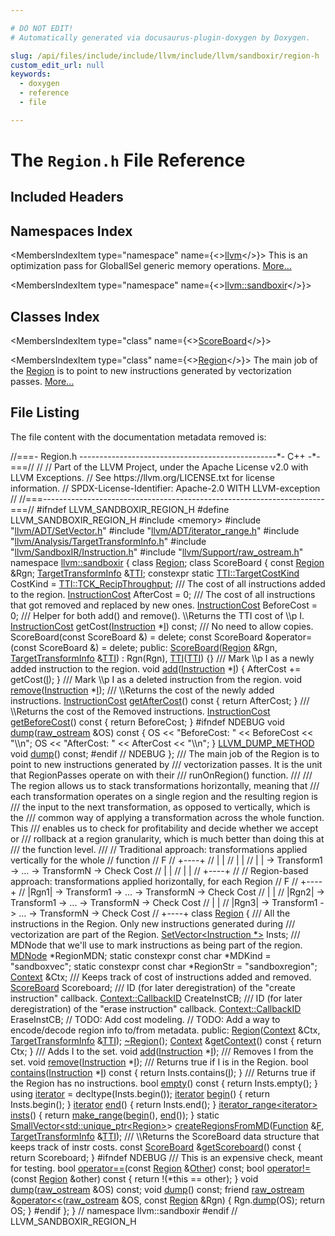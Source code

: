 ```yaml
---

# DO NOT EDIT!
# Automatically generated via docusaurus-plugin-doxygen by Doxygen.

slug: /api/files/include/include/llvm/include/llvm/sandboxir/region-h
custom_edit_url: null
keywords:
  - doxygen
  - reference
  - file

---
```





# The `Region.h` File Reference

<DoxygenPage pluginConfig={pluginConfig}>



## Included Headers

<IncludesList>
<IncludesListItem
  filePath="memory"
  permalink=""
  isLocal="false" />
<IncludesListItem
  filePath="llvm/ADT/SetVector.h"
  permalink="/docs/api/files/include/include/llvm/include/llvm/adt/setvector-h"
  isLocal="true" />
<IncludesListItem
  filePath="llvm/ADT/iterator_range.h"
  permalink="/docs/api/files/include/include/llvm/include/llvm/adt/iterator-range-h"
  isLocal="true" />
<IncludesListItem
  filePath="llvm/Analysis/TargetTransformInfo.h"
  permalink="/docs/api/files/include/include/llvm/include/llvm/analysis/targettransforminfo-h"
  isLocal="true" />
<IncludesListItem
  filePath="llvm/SandboxIR/Instruction.h"
  permalink="/docs/api/files/include/include/llvm/include/llvm/sandboxir/instruction-h"
  isLocal="true" />
<IncludesListItem
  filePath="llvm/Support/raw_ostream.h"
  permalink="/docs/api/files/include/include/llvm/include/llvm/support/raw-ostream-h"
  isLocal="true" />
</IncludesList>

## Namespaces Index

<MembersIndex>

<MembersIndexItem
  type="namespace"
  name={<><a href="/docs/api/namespaces/llvm">llvm</a></>}>
This is an optimization pass for GlobalISel generic memory operations. <a href="/docs/api/namespaces/llvm/#details">More...</a>
</MembersIndexItem>

<MembersIndexItem
  type="namespace"
  name={<><a href="/docs/api/namespaces/llvm/sandboxir">llvm::sandboxir</a></>}>
</MembersIndexItem>

</MembersIndex>

## Classes Index

<MembersIndex>

<MembersIndexItem
  type="class"
  name={<><a href="/docs/api/classes/llvm/sandboxir/scoreboard">ScoreBoard</a></>}>
</MembersIndexItem>

<MembersIndexItem
  type="class"
  name={<><a href="/docs/api/classes/llvm/sandboxir/region">Region</a></>}>
The main job of the <a href="/docs/api/classes/llvm/sandboxir/region">Region</a> is to point to new instructions generated by vectorization passes. <a href="/docs/api/classes/llvm/sandboxir/region/#details">More...</a>
</MembersIndexItem>

</MembersIndex>


## File Listing

The file content with the documentation metadata removed is:

<ProgramListing>

<Link id="l00001" /><CodeLine lineNumber="1"><Highlight kind="comment">//===- Region.h -------------------------------------------------&#42;- C++ -&#42;-===//</Highlight><Highlight kind="normal"></Highlight></CodeLine>
<Link id="l00002" /><CodeLine lineNumber="2"><Highlight kind="normal"></Highlight><Highlight kind="comment">//</Highlight><Highlight kind="normal"></Highlight></CodeLine>
<Link id="l00003" /><CodeLine lineNumber="3"><Highlight kind="normal"></Highlight><Highlight kind="comment">// Part of the LLVM Project, under the Apache License v2.0 with LLVM Exceptions.</Highlight><Highlight kind="normal"></Highlight></CodeLine>
<Link id="l00004" /><CodeLine lineNumber="4"><Highlight kind="normal"></Highlight><Highlight kind="comment">// See https://llvm.org/LICENSE.txt for license information.</Highlight><Highlight kind="normal"></Highlight></CodeLine>
<Link id="l00005" /><CodeLine lineNumber="5"><Highlight kind="normal"></Highlight><Highlight kind="comment">// SPDX-License-Identifier: Apache-2.0 WITH LLVM-exception</Highlight><Highlight kind="normal"></Highlight></CodeLine>
<Link id="l00006" /><CodeLine lineNumber="6"><Highlight kind="normal"></Highlight><Highlight kind="comment">//</Highlight><Highlight kind="normal"></Highlight></CodeLine>
<Link id="l00007" /><CodeLine lineNumber="7"><Highlight kind="normal"></Highlight><Highlight kind="comment">//===----------------------------------------------------------------------===//</Highlight><Highlight kind="normal"></Highlight></CodeLine>
<Link id="l00008" /><CodeLine lineNumber="8"><Highlight kind="normal"></Highlight></CodeLine>
<Link id="l00009" /><CodeLine lineNumber="9"><Highlight kind="normal"></Highlight><Highlight kind="preprocessor">#ifndef LLVM&#95;SANDBOXIR&#95;REGION&#95;H</Highlight><Highlight kind="normal"></Highlight></CodeLine>
<Link id="l00010" /><CodeLine lineNumber="10"><Highlight kind="normal"></Highlight><Highlight kind="preprocessor">#define LLVM&#95;SANDBOXIR&#95;REGION&#95;H</Highlight><Highlight kind="normal"></Highlight></CodeLine>
<Link id="l00011" /><CodeLine lineNumber="11"><Highlight kind="normal"></Highlight></CodeLine>
<Link id="l00012" /><CodeLine lineNumber="12"><Highlight kind="normal"></Highlight><Highlight kind="preprocessor">#include &lt;memory&gt;</Highlight><Highlight kind="normal"></Highlight></CodeLine>
<Link id="l00013" /><CodeLine lineNumber="13"><Highlight kind="normal"></Highlight></CodeLine>
<Link id="l00014" /><CodeLine lineNumber="14"><Highlight kind="normal"></Highlight><Highlight kind="preprocessor">#include &quot;<a href="/docs/api/files/include/include/llvm/include/llvm/adt/setvector-h">llvm/ADT/SetVector.h</a>&quot;</Highlight><Highlight kind="normal"></Highlight></CodeLine>
<Link id="l00015" /><CodeLine lineNumber="15"><Highlight kind="normal"></Highlight><Highlight kind="preprocessor">#include &quot;<a href="/docs/api/files/include/include/llvm/include/llvm/adt/iterator-range-h">llvm/ADT/iterator&#95;range.h</a>&quot;</Highlight><Highlight kind="normal"></Highlight></CodeLine>
<Link id="l00016" /><CodeLine lineNumber="16"><Highlight kind="normal"></Highlight><Highlight kind="preprocessor">#include &quot;<a href="/docs/api/files/include/include/llvm/include/llvm/analysis/targettransforminfo-h">llvm/Analysis/TargetTransformInfo.h</a>&quot;</Highlight><Highlight kind="normal"></Highlight></CodeLine>
<Link id="l00017" /><CodeLine lineNumber="17"><Highlight kind="normal"></Highlight><Highlight kind="preprocessor">#include &quot;<a href="/docs/api/files/include/include/llvm/include/llvm/sandboxir/instruction-h">llvm/SandboxIR/Instruction.h</a>&quot;</Highlight><Highlight kind="normal"></Highlight></CodeLine>
<Link id="l00018" /><CodeLine lineNumber="18"><Highlight kind="normal"></Highlight><Highlight kind="preprocessor">#include &quot;<a href="/docs/api/files/include/include/llvm/include/llvm/support/raw-ostream-h">llvm/Support/raw&#95;ostream.h</a>&quot;</Highlight><Highlight kind="normal"></Highlight></CodeLine>
<Link id="l00019" /><CodeLine lineNumber="19"><Highlight kind="normal"></Highlight></CodeLine>
<Link id="l00020" /><CodeLine lineNumber="20"><Highlight kind="normal"></Highlight><Highlight kind="keyword">namespace </Highlight><Highlight kind="normal"><a href="/docs/api/namespaces/llvm/sandboxir">llvm::sandboxir</a> &#123;</Highlight></CodeLine>
<Link id="l00021" /><CodeLine lineNumber="21"><Highlight kind="normal"></Highlight></CodeLine>
<Link id="l00022" /><CodeLine lineNumber="22"><Highlight kind="normal"></Highlight><Highlight kind="keyword">class </Highlight><Highlight kind="normal"><a href="/docs/api/classes/llvm/sandboxir/region">Region</a>;</Highlight></CodeLine>
<Link id="l00023" /><CodeLine lineNumber="23"><Highlight kind="normal"></Highlight></CodeLine>
<Link id="l00024" /><CodeLine lineNumber="24" lineLink="/docs/api/classes/llvm/sandboxir/scoreboard"><Highlight kind="normal"></Highlight><Highlight kind="keyword">class </Highlight><Highlight kind="normal">ScoreBoard &#123;</Highlight></CodeLine>
<Link id="l00025" /><CodeLine lineNumber="25"><Highlight kind="normal">  </Highlight><Highlight kind="keyword">const</Highlight><Highlight kind="normal"> <a href="/docs/api/classes/llvm/sandboxir/region">Region</a> &amp;Rgn;</Highlight></CodeLine>
<Link id="l00026" /><CodeLine lineNumber="26"><Highlight kind="normal">  <a href="/docs/api/classes/llvm/targettransforminfo">TargetTransformInfo</a> &amp;<a href="/docs/api/namespaces/llvm/#aa0d69e81725c10fa5407f0bf34462068">TTI</a>;</Highlight></CodeLine>
<Link id="l00027" /><CodeLine lineNumber="27"><Highlight kind="normal">  </Highlight><Highlight kind="keyword">constexpr</Highlight><Highlight kind="normal"> </Highlight><Highlight kind="keyword">static</Highlight><Highlight kind="normal"> <a href="/docs/api/classes/llvm/targettransforminfo/#a706f223f760b55668fbae74202b816bb">TTI::TargetCostKind</a> CostKind = <a href="/docs/api/classes/llvm/targettransforminfo/#a706f223f760b55668fbae74202b816bba59b32ea7b6f10564abd40ad90602ca5b">TTI::TCK&#95;RecipThroughput</a>;</Highlight><Highlight kind="comment"></Highlight></CodeLine>
<Link id="l00028" /><CodeLine lineNumber="28"><Highlight kind="comment">  /// The cost of all instructions added to the region.</Highlight><Highlight kind="normal"></Highlight></CodeLine>
<Link id="l00029" /><CodeLine lineNumber="29"><Highlight kind="normal">  <a href="/docs/api/classes/llvm/instructioncost">InstructionCost</a> AfterCost = 0;</Highlight><Highlight kind="comment"></Highlight></CodeLine>
<Link id="l00030" /><CodeLine lineNumber="30"><Highlight kind="comment">  /// The cost of all instructions that got removed and replaced by new ones.</Highlight><Highlight kind="normal"></Highlight></CodeLine>
<Link id="l00031" /><CodeLine lineNumber="31"><Highlight kind="normal">  <a href="/docs/api/classes/llvm/instructioncost">InstructionCost</a> BeforeCost = 0;</Highlight><Highlight kind="comment"></Highlight></CodeLine>
<Link id="l00032" /><CodeLine lineNumber="32"><Highlight kind="comment">  /// Helper for both add() and remove(). \\Returns the TTI cost of \\p I.</Highlight><Highlight kind="normal"></Highlight></CodeLine>
<Link id="l00033" /><CodeLine lineNumber="33"><Highlight kind="normal">  <a href="/docs/api/classes/llvm/instructioncost">InstructionCost</a> getCost(<a href="/docs/api/classes/llvm/sandboxir/instruction">Instruction</a> &#42;<a href="/docs/api/files/lib/lib/support/md5-cpp/#ac0eafdc9ee161b71e7af98af736952fd">I</a>) </Highlight><Highlight kind="keyword">const</Highlight><Highlight kind="normal">;</Highlight><Highlight kind="comment"></Highlight></CodeLine>
<Link id="l00034" /><CodeLine lineNumber="34"><Highlight kind="comment">  /// No need to allow copies.</Highlight><Highlight kind="normal"></Highlight></CodeLine>
<Link id="l00035" /><CodeLine lineNumber="35"><Highlight kind="normal">  ScoreBoard(</Highlight><Highlight kind="keyword">const</Highlight><Highlight kind="normal"> ScoreBoard &amp;) = </Highlight><Highlight kind="keyword">delete</Highlight><Highlight kind="normal">;</Highlight></CodeLine>
<Link id="l00036" /><CodeLine lineNumber="36"><Highlight kind="normal">  </Highlight><Highlight kind="keyword">const</Highlight><Highlight kind="normal"> ScoreBoard &amp;operator=(</Highlight><Highlight kind="keyword">const</Highlight><Highlight kind="normal"> ScoreBoard &amp;) = </Highlight><Highlight kind="keyword">delete</Highlight><Highlight kind="normal">;</Highlight></CodeLine>
<Link id="l00037" /><CodeLine lineNumber="37"><Highlight kind="normal"></Highlight></CodeLine>
<Link id="l00038" /><CodeLine lineNumber="38"><Highlight kind="normal"></Highlight><Highlight kind="keyword">public</Highlight><Highlight kind="normal">:</Highlight></CodeLine>
<Link id="l00039" /><CodeLine lineNumber="39" lineLink="/docs/api/classes/llvm/sandboxir/scoreboard/#a4a9a097263f261ba5e78626eeaabb89e"><Highlight kind="normal">  <a href="/docs/api/classes/llvm/sandboxir/scoreboard/#a4a9a097263f261ba5e78626eeaabb89e">ScoreBoard</a>(<a href="/docs/api/classes/llvm/sandboxir/region">Region</a> &amp;Rgn, <a href="/docs/api/classes/llvm/targettransforminfo">TargetTransformInfo</a> &amp;<a href="/docs/api/namespaces/llvm/#aa0d69e81725c10fa5407f0bf34462068">TTI</a>) : Rgn(Rgn), <a href="/docs/api/namespaces/llvm/#aa0d69e81725c10fa5407f0bf34462068">TTI</a>(<a href="/docs/api/namespaces/llvm/#aa0d69e81725c10fa5407f0bf34462068">TTI</a>) &#123;&#125;</Highlight><Highlight kind="comment"></Highlight></CodeLine>
<Link id="l00040" /><CodeLine lineNumber="40"><Highlight kind="comment">  /// Mark \\p I as a newly added instruction to the region.</Highlight><Highlight kind="normal"></Highlight></CodeLine>
<Link id="l00041" /><CodeLine lineNumber="41" lineLink="/docs/api/classes/llvm/sandboxir/scoreboard/#ab436af58d26d9c08f1f339d26ea850d4"><Highlight kind="normal">  </Highlight><Highlight kind="keywordtype">void</Highlight><Highlight kind="normal"> <a href="/docs/api/classes/llvm/sandboxir/scoreboard/#ab436af58d26d9c08f1f339d26ea850d4">add</a>(<a href="/docs/api/classes/llvm/sandboxir/instruction">Instruction</a> &#42;<a href="/docs/api/files/lib/lib/support/md5-cpp/#ac0eafdc9ee161b71e7af98af736952fd">I</a>) &#123; AfterCost += getCost(<a href="/docs/api/files/lib/lib/support/md5-cpp/#ac0eafdc9ee161b71e7af98af736952fd">I</a>); &#125;</Highlight><Highlight kind="comment"></Highlight></CodeLine>
<Link id="l00042" /><CodeLine lineNumber="42"><Highlight kind="comment">  /// Mark \\p I as a deleted instruction from the region.</Highlight><Highlight kind="normal"></Highlight></CodeLine>
<Link id="l00043" /><CodeLine lineNumber="43"><Highlight kind="normal">  </Highlight><Highlight kind="keywordtype">void</Highlight><Highlight kind="normal"> <a href="/docs/api/classes/llvm/sandboxir/scoreboard/#a1de5ee937293f78e8d3862b50ff44530">remove</a>(<a href="/docs/api/classes/llvm/sandboxir/instruction">Instruction</a> &#42;<a href="/docs/api/files/lib/lib/support/md5-cpp/#ac0eafdc9ee161b71e7af98af736952fd">I</a>);</Highlight><Highlight kind="comment"></Highlight></CodeLine>
<Link id="l00044" /><CodeLine lineNumber="44"><Highlight kind="comment">  /// \\Returns the cost of the newly added instructions.</Highlight><Highlight kind="normal"></Highlight></CodeLine>
<Link id="l00045" /><CodeLine lineNumber="45" lineLink="/docs/api/classes/llvm/sandboxir/scoreboard/#a2f1f19cfec54d502ef2721aef943c3c4"><Highlight kind="normal">  <a href="/docs/api/classes/llvm/instructioncost">InstructionCost</a> <a href="/docs/api/classes/llvm/sandboxir/scoreboard/#a2f1f19cfec54d502ef2721aef943c3c4">getAfterCost</a>()</Highlight><Highlight kind="keyword"> const </Highlight><Highlight kind="normal">&#123; </Highlight><Highlight kind="keywordflow">return</Highlight><Highlight kind="normal"> AfterCost; &#125;</Highlight><Highlight kind="comment"></Highlight></CodeLine>
<Link id="l00046" /><CodeLine lineNumber="46"><Highlight kind="comment">  /// \\Returns the cost of the Removed instructions.</Highlight><Highlight kind="normal"></Highlight></CodeLine>
<Link id="l00047" /><CodeLine lineNumber="47" lineLink="/docs/api/classes/llvm/sandboxir/scoreboard/#a058c24753b95daf70cb037d3c695a749"><Highlight kind="normal">  <a href="/docs/api/classes/llvm/instructioncost">InstructionCost</a> <a href="/docs/api/classes/llvm/sandboxir/scoreboard/#a058c24753b95daf70cb037d3c695a749">getBeforeCost</a>()</Highlight><Highlight kind="keyword"> const </Highlight><Highlight kind="normal">&#123; </Highlight><Highlight kind="keywordflow">return</Highlight><Highlight kind="normal"> BeforeCost; &#125;</Highlight></CodeLine>
<Link id="l00048" /><CodeLine lineNumber="48"><Highlight kind="normal"></Highlight></CodeLine>
<Link id="l00049" /><CodeLine lineNumber="49"><Highlight kind="normal"></Highlight><Highlight kind="preprocessor">#ifndef NDEBUG</Highlight><Highlight kind="normal"></Highlight></CodeLine>
<Link id="l00050" /><CodeLine lineNumber="50" lineLink="/docs/api/classes/llvm/sandboxir/scoreboard/#a9b60891be13ecc4e4f339c3a16c3a9ce"><Highlight kind="normal">  </Highlight><Highlight kind="keywordtype">void</Highlight><Highlight kind="normal"> <a href="/docs/api/classes/llvm/sandboxir/scoreboard/#a9b60891be13ecc4e4f339c3a16c3a9ce">dump</a>(<a href="/docs/api/classes/llvm/raw-ostream">raw&#95;ostream</a> &amp;OS)</Highlight><Highlight kind="keyword"> const </Highlight><Highlight kind="normal">&#123;</Highlight></CodeLine>
<Link id="l00051" /><CodeLine lineNumber="51"><Highlight kind="normal">    OS &lt;&lt; </Highlight><Highlight kind="stringliteral">&quot;BeforeCost: &quot;</Highlight><Highlight kind="normal"> &lt;&lt; BeforeCost &lt;&lt; </Highlight><Highlight kind="stringliteral">&quot;\\n&quot;</Highlight><Highlight kind="normal">;</Highlight></CodeLine>
<Link id="l00052" /><CodeLine lineNumber="52"><Highlight kind="normal">    OS &lt;&lt; </Highlight><Highlight kind="stringliteral">&quot;AfterCost:  &quot;</Highlight><Highlight kind="normal"> &lt;&lt; AfterCost &lt;&lt; </Highlight><Highlight kind="stringliteral">&quot;\\n&quot;</Highlight><Highlight kind="normal">;</Highlight></CodeLine>
<Link id="l00053" /><CodeLine lineNumber="53"><Highlight kind="normal">  &#125;</Highlight></CodeLine>
<Link id="l00054" /><CodeLine lineNumber="54"><Highlight kind="normal">  <a href="/docs/api/files/include/include/llvm/include/llvm/support/compiler-h/#aa863693eef567397d9c292da5bf22d34">LLVM&#95;DUMP&#95;METHOD</a> </Highlight><Highlight kind="keywordtype">void</Highlight><Highlight kind="normal"> <a href="/docs/api/classes/llvm/sandboxir/scoreboard/#a4d0b257d1589b3f20b7606e839ad884f">dump</a>() </Highlight><Highlight kind="keyword">const</Highlight><Highlight kind="normal">;</Highlight></CodeLine>
<Link id="l00055" /><CodeLine lineNumber="55"><Highlight kind="normal"></Highlight><Highlight kind="preprocessor">#endif </Highlight><Highlight kind="comment">// NDEBUG</Highlight><Highlight kind="normal"></Highlight></CodeLine>
<Link id="l00056" /><CodeLine lineNumber="56"><Highlight kind="normal">&#125;;</Highlight></CodeLine>
<Link id="l00057" /><CodeLine lineNumber="57"><Highlight kind="normal"></Highlight><Highlight kind="comment"></Highlight></CodeLine>
<Link id="l00058" /><CodeLine lineNumber="58"><Highlight kind="comment">/// The main job of the Region is to point to new instructions generated by</Highlight></CodeLine>
<Link id="l00059" /><CodeLine lineNumber="59"><Highlight kind="comment">/// vectorization passes. It is the unit that RegionPasses operate on with their</Highlight></CodeLine>
<Link id="l00060" /><CodeLine lineNumber="60"><Highlight kind="comment">/// runOnRegion() function.</Highlight></CodeLine>
<Link id="l00061" /><CodeLine lineNumber="61"><Highlight kind="comment">///</Highlight></CodeLine>
<Link id="l00062" /><CodeLine lineNumber="62"><Highlight kind="comment">/// The region allows us to stack transformations horizontally, meaning that</Highlight></CodeLine>
<Link id="l00063" /><CodeLine lineNumber="63"><Highlight kind="comment">/// each transformation operates on a single region and the resulting region is</Highlight></CodeLine>
<Link id="l00064" /><CodeLine lineNumber="64"><Highlight kind="comment">/// the input to the next transformation, as opposed to vertically, which is the</Highlight></CodeLine>
<Link id="l00065" /><CodeLine lineNumber="65"><Highlight kind="comment">/// common way of applying a transformation across the whole function. This</Highlight></CodeLine>
<Link id="l00066" /><CodeLine lineNumber="66"><Highlight kind="comment">/// enables us to check for profitability and decide whether we accept or</Highlight></CodeLine>
<Link id="l00067" /><CodeLine lineNumber="67"><Highlight kind="comment">/// rollback at a region granularity, which is much better than doing this at</Highlight></CodeLine>
<Link id="l00068" /><CodeLine lineNumber="68"><Highlight kind="comment">/// the function level.</Highlight></CodeLine>
<Link id="l00069" /><CodeLine lineNumber="69"><Highlight kind="comment">///</Highlight><Highlight kind="normal"></Highlight></CodeLine>
<Link id="l00070" /><CodeLine lineNumber="70"><Highlight kind="normal"></Highlight><Highlight kind="comment">//  Traditional approach: transformations applied vertically for the whole</Highlight><Highlight kind="normal"></Highlight></CodeLine>
<Link id="l00071" /><CodeLine lineNumber="71"><Highlight kind="normal"></Highlight><Highlight kind="comment">//  function</Highlight><Highlight kind="normal"></Highlight></CodeLine>
<Link id="l00072" /><CodeLine lineNumber="72"><Highlight kind="normal"></Highlight><Highlight kind="comment">//    F</Highlight><Highlight kind="normal"></Highlight></CodeLine>
<Link id="l00073" /><CodeLine lineNumber="73"><Highlight kind="normal"></Highlight><Highlight kind="comment">//  +----+</Highlight><Highlight kind="normal"></Highlight></CodeLine>
<Link id="l00074" /><CodeLine lineNumber="74"><Highlight kind="normal"></Highlight><Highlight kind="comment">//  |    |</Highlight><Highlight kind="normal"></Highlight></CodeLine>
<Link id="l00075" /><CodeLine lineNumber="75"><Highlight kind="normal"></Highlight><Highlight kind="comment">//  |    |</Highlight><Highlight kind="normal"></Highlight></CodeLine>
<Link id="l00076" /><CodeLine lineNumber="76"><Highlight kind="normal"></Highlight><Highlight kind="comment">//  |    | -&gt; Transform1 -&gt;  ... -&gt; TransformN -&gt; Check Cost</Highlight><Highlight kind="normal"></Highlight></CodeLine>
<Link id="l00077" /><CodeLine lineNumber="77"><Highlight kind="normal"></Highlight><Highlight kind="comment">//  |    |</Highlight><Highlight kind="normal"></Highlight></CodeLine>
<Link id="l00078" /><CodeLine lineNumber="78"><Highlight kind="normal"></Highlight><Highlight kind="comment">//  |    |</Highlight><Highlight kind="normal"></Highlight></CodeLine>
<Link id="l00079" /><CodeLine lineNumber="79"><Highlight kind="normal"></Highlight><Highlight kind="comment">//  +----+</Highlight><Highlight kind="normal"></Highlight></CodeLine>
<Link id="l00080" /><CodeLine lineNumber="80"><Highlight kind="normal"></Highlight><Highlight kind="comment">//</Highlight><Highlight kind="normal"></Highlight></CodeLine>
<Link id="l00081" /><CodeLine lineNumber="81"><Highlight kind="normal"></Highlight><Highlight kind="comment">//  Region-based approach: transformations applied horizontally, for each Region</Highlight><Highlight kind="normal"></Highlight></CodeLine>
<Link id="l00082" /><CodeLine lineNumber="82"><Highlight kind="normal"></Highlight><Highlight kind="comment">//    F</Highlight><Highlight kind="normal"></Highlight></CodeLine>
<Link id="l00083" /><CodeLine lineNumber="83"><Highlight kind="normal"></Highlight><Highlight kind="comment">//  +----+</Highlight><Highlight kind="normal"></Highlight></CodeLine>
<Link id="l00084" /><CodeLine lineNumber="84"><Highlight kind="normal"></Highlight><Highlight kind="comment">//  |Rgn1| -&gt; Transform1 -&gt;  ... -&gt; TransformN -&gt; Check Cost</Highlight><Highlight kind="normal"></Highlight></CodeLine>
<Link id="l00085" /><CodeLine lineNumber="85"><Highlight kind="normal"></Highlight><Highlight kind="comment">//  |    |</Highlight><Highlight kind="normal"></Highlight></CodeLine>
<Link id="l00086" /><CodeLine lineNumber="86"><Highlight kind="normal"></Highlight><Highlight kind="comment">//  |Rgn2| -&gt; Transform1 -&gt;  ... -&gt; TransformN -&gt; Check Cost</Highlight><Highlight kind="normal"></Highlight></CodeLine>
<Link id="l00087" /><CodeLine lineNumber="87"><Highlight kind="normal"></Highlight><Highlight kind="comment">//  |    |</Highlight><Highlight kind="normal"></Highlight></CodeLine>
<Link id="l00088" /><CodeLine lineNumber="88"><Highlight kind="normal"></Highlight><Highlight kind="comment">//  |Rgn3| -&gt; Transform1 -&gt;  ... -&gt; TransformN -&gt; Check Cost</Highlight><Highlight kind="normal"></Highlight></CodeLine>
<Link id="l00089" /><CodeLine lineNumber="89"><Highlight kind="normal"></Highlight><Highlight kind="comment">//  +----+</Highlight><Highlight kind="normal"></Highlight></CodeLine>
<Link id="l00090" /><CodeLine lineNumber="90"><Highlight kind="normal"></Highlight></CodeLine>
<Link id="l00091" /><CodeLine lineNumber="91" lineLink="/docs/api/classes/llvm/sandboxir/region"><Highlight kind="normal"></Highlight><Highlight kind="keyword">class </Highlight><Highlight kind="normal"><a href="/docs/api/classes/llvm/sandboxir/region/#a8533fbc97a477c3f6a68cbef21bcb811">Region</a> &#123;</Highlight><Highlight kind="comment"></Highlight></CodeLine>
<Link id="l00092" /><CodeLine lineNumber="92"><Highlight kind="comment">  /// All the instructions in the Region. Only new instructions generated during</Highlight></CodeLine>
<Link id="l00093" /><CodeLine lineNumber="93"><Highlight kind="comment">  /// vectorization are part of the Region.</Highlight><Highlight kind="normal"></Highlight></CodeLine>
<Link id="l00094" /><CodeLine lineNumber="94"><Highlight kind="normal">  <a href="/docs/api/classes/llvm/setvector">SetVector&lt;Instruction &#42;&gt;</a> Insts;</Highlight></CodeLine>
<Link id="l00095" /><CodeLine lineNumber="95"><Highlight kind="normal"></Highlight><Highlight kind="comment"></Highlight></CodeLine>
<Link id="l00096" /><CodeLine lineNumber="96"><Highlight kind="comment">  /// MDNode that we&#39;ll use to mark instructions as being part of the region.</Highlight><Highlight kind="normal"></Highlight></CodeLine>
<Link id="l00097" /><CodeLine lineNumber="97"><Highlight kind="normal">  <a href="/docs/api/classes/llvm/mdnode">MDNode</a> &#42;RegionMDN;</Highlight></CodeLine>
<Link id="l00098" /><CodeLine lineNumber="98"><Highlight kind="normal">  </Highlight><Highlight kind="keyword">static</Highlight><Highlight kind="normal"> </Highlight><Highlight kind="keyword">constexpr</Highlight><Highlight kind="normal"> </Highlight><Highlight kind="keyword">const</Highlight><Highlight kind="normal"> </Highlight><Highlight kind="keywordtype">char</Highlight><Highlight kind="normal"> &#42;MDKind = </Highlight><Highlight kind="stringliteral">&quot;sandboxvec&quot;</Highlight><Highlight kind="normal">;</Highlight></CodeLine>
<Link id="l00099" /><CodeLine lineNumber="99"><Highlight kind="normal">  </Highlight><Highlight kind="keyword">static</Highlight><Highlight kind="normal"> </Highlight><Highlight kind="keyword">constexpr</Highlight><Highlight kind="normal"> </Highlight><Highlight kind="keyword">const</Highlight><Highlight kind="normal"> </Highlight><Highlight kind="keywordtype">char</Highlight><Highlight kind="normal"> &#42;RegionStr = </Highlight><Highlight kind="stringliteral">&quot;sandboxregion&quot;</Highlight><Highlight kind="normal">;</Highlight></CodeLine>
<Link id="l00100" /><CodeLine lineNumber="100"><Highlight kind="normal"></Highlight></CodeLine>
<Link id="l00101" /><CodeLine lineNumber="101"><Highlight kind="normal">  <a href="/docs/api/classes/llvm/sandboxir/context">Context</a> &amp;Ctx;</Highlight><Highlight kind="comment"></Highlight></CodeLine>
<Link id="l00102" /><CodeLine lineNumber="102"><Highlight kind="comment">  /// Keeps track of cost of instructions added and removed.</Highlight><Highlight kind="normal"></Highlight></CodeLine>
<Link id="l00103" /><CodeLine lineNumber="103"><Highlight kind="normal">  <a href="/docs/api/classes/llvm/sandboxir/scoreboard">ScoreBoard</a> Scoreboard;</Highlight></CodeLine>
<Link id="l00104" /><CodeLine lineNumber="104"><Highlight kind="normal"></Highlight><Highlight kind="comment"></Highlight></CodeLine>
<Link id="l00105" /><CodeLine lineNumber="105"><Highlight kind="comment">  /// ID (for later deregistration) of the &quot;create instruction&quot; callback.</Highlight><Highlight kind="normal"></Highlight></CodeLine>
<Link id="l00106" /><CodeLine lineNumber="106"><Highlight kind="normal">  <a href="/docs/api/classes/llvm/sandboxir/context/callbackid">Context::CallbackID</a> CreateInstCB;</Highlight><Highlight kind="comment"></Highlight></CodeLine>
<Link id="l00107" /><CodeLine lineNumber="107"><Highlight kind="comment">  /// ID (for later deregistration) of the &quot;erase instruction&quot; callback.</Highlight><Highlight kind="normal"></Highlight></CodeLine>
<Link id="l00108" /><CodeLine lineNumber="108"><Highlight kind="normal">  <a href="/docs/api/classes/llvm/sandboxir/context/callbackid">Context::CallbackID</a> EraseInstCB;</Highlight></CodeLine>
<Link id="l00109" /><CodeLine lineNumber="109"><Highlight kind="normal"></Highlight></CodeLine>
<Link id="l00110" /><CodeLine lineNumber="110"><Highlight kind="normal">  </Highlight><Highlight kind="comment">// TODO: Add cost modeling.</Highlight><Highlight kind="normal"></Highlight></CodeLine>
<Link id="l00111" /><CodeLine lineNumber="111"><Highlight kind="normal">  </Highlight><Highlight kind="comment">// TODO: Add a way to encode/decode region info to/from metadata.</Highlight><Highlight kind="normal"></Highlight></CodeLine>
<Link id="l00112" /><CodeLine lineNumber="112"><Highlight kind="normal"></Highlight></CodeLine>
<Link id="l00113" /><CodeLine lineNumber="113"><Highlight kind="normal"></Highlight><Highlight kind="keyword">public</Highlight><Highlight kind="normal">:</Highlight></CodeLine>
<Link id="l00114" /><CodeLine lineNumber="114"><Highlight kind="normal">  <a href="/docs/api/classes/llvm/sandboxir/region/#a8533fbc97a477c3f6a68cbef21bcb811">Region</a>(<a href="/docs/api/classes/llvm/sandboxir/context">Context</a> &amp;Ctx, <a href="/docs/api/classes/llvm/targettransforminfo">TargetTransformInfo</a> &amp;<a href="/docs/api/namespaces/llvm/#aa0d69e81725c10fa5407f0bf34462068">TTI</a>);</Highlight></CodeLine>
<Link id="l00115" /><CodeLine lineNumber="115"><Highlight kind="normal">  <a href="/docs/api/classes/llvm/sandboxir/region/#ad8dbbba504b405133c4b083d21ed2ff3">~Region</a>();</Highlight></CodeLine>
<Link id="l00116" /><CodeLine lineNumber="116"><Highlight kind="normal"></Highlight></CodeLine>
<Link id="l00117" /><CodeLine lineNumber="117" lineLink="/docs/api/classes/llvm/sandboxir/region/#a2c690228f7424bd91013fff858b5b132"><Highlight kind="normal">  <a href="/docs/api/classes/llvm/sandboxir/context">Context</a> &amp;<a href="/docs/api/classes/llvm/sandboxir/region/#a2c690228f7424bd91013fff858b5b132">getContext</a>()</Highlight><Highlight kind="keyword"> const </Highlight><Highlight kind="normal">&#123; </Highlight><Highlight kind="keywordflow">return</Highlight><Highlight kind="normal"> Ctx; &#125;</Highlight></CodeLine>
<Link id="l00118" /><CodeLine lineNumber="118"><Highlight kind="normal"></Highlight><Highlight kind="comment"></Highlight></CodeLine>
<Link id="l00119" /><CodeLine lineNumber="119"><Highlight kind="comment">  /// Adds I to the set.</Highlight><Highlight kind="normal"></Highlight></CodeLine>
<Link id="l00120" /><CodeLine lineNumber="120"><Highlight kind="normal">  </Highlight><Highlight kind="keywordtype">void</Highlight><Highlight kind="normal"> <a href="/docs/api/classes/llvm/sandboxir/region/#a6522c81e20bf4f16dac8c95cfb8d074f">add</a>(<a href="/docs/api/classes/llvm/sandboxir/instruction">Instruction</a> &#42;<a href="/docs/api/files/lib/lib/support/md5-cpp/#ac0eafdc9ee161b71e7af98af736952fd">I</a>);</Highlight><Highlight kind="comment"></Highlight></CodeLine>
<Link id="l00121" /><CodeLine lineNumber="121"><Highlight kind="comment">  /// Removes I from the set.</Highlight><Highlight kind="normal"></Highlight></CodeLine>
<Link id="l00122" /><CodeLine lineNumber="122"><Highlight kind="normal">  </Highlight><Highlight kind="keywordtype">void</Highlight><Highlight kind="normal"> <a href="/docs/api/classes/llvm/sandboxir/region/#a786d3636c1e318fb00ee0ac1d8b3ca16">remove</a>(<a href="/docs/api/classes/llvm/sandboxir/instruction">Instruction</a> &#42;<a href="/docs/api/files/lib/lib/support/md5-cpp/#ac0eafdc9ee161b71e7af98af736952fd">I</a>);</Highlight><Highlight kind="comment"></Highlight></CodeLine>
<Link id="l00123" /><CodeLine lineNumber="123"><Highlight kind="comment">  /// Returns true if I is in the Region.</Highlight><Highlight kind="normal"></Highlight></CodeLine>
<Link id="l00124" /><CodeLine lineNumber="124" lineLink="/docs/api/classes/llvm/sandboxir/region/#a523677c24436ff671be49583654248a1"><Highlight kind="normal">  </Highlight><Highlight kind="keywordtype">bool</Highlight><Highlight kind="normal"> <a href="/docs/api/classes/llvm/sandboxir/region/#a523677c24436ff671be49583654248a1">contains</a>(<a href="/docs/api/classes/llvm/sandboxir/instruction">Instruction</a> &#42;<a href="/docs/api/files/lib/lib/support/md5-cpp/#ac0eafdc9ee161b71e7af98af736952fd">I</a>)</Highlight><Highlight kind="keyword"> const </Highlight><Highlight kind="normal">&#123; </Highlight><Highlight kind="keywordflow">return</Highlight><Highlight kind="normal"> Insts.contains(<a href="/docs/api/files/lib/lib/support/md5-cpp/#ac0eafdc9ee161b71e7af98af736952fd">I</a>); &#125;</Highlight><Highlight kind="comment"></Highlight></CodeLine>
<Link id="l00125" /><CodeLine lineNumber="125"><Highlight kind="comment">  /// Returns true if the Region has no instructions.</Highlight><Highlight kind="normal"></Highlight></CodeLine>
<Link id="l00126" /><CodeLine lineNumber="126" lineLink="/docs/api/classes/llvm/sandboxir/region/#af2de152d0b3a04013dd2440586c78d1b"><Highlight kind="normal">  </Highlight><Highlight kind="keywordtype">bool</Highlight><Highlight kind="normal"> <a href="/docs/api/classes/llvm/sandboxir/region/#af2de152d0b3a04013dd2440586c78d1b">empty</a>()</Highlight><Highlight kind="keyword"> const </Highlight><Highlight kind="normal">&#123; </Highlight><Highlight kind="keywordflow">return</Highlight><Highlight kind="normal"> Insts.empty(); &#125;</Highlight></CodeLine>
<Link id="l00127" /><CodeLine lineNumber="127"><Highlight kind="normal"></Highlight></CodeLine>
<Link id="l00128" /><CodeLine lineNumber="128" lineLink="/docs/api/classes/llvm/sandboxir/region/#ad8b74ca020409c6e5f6cfac2211d7ddd"><Highlight kind="normal">  </Highlight><Highlight kind="keyword">using </Highlight><Highlight kind="normal"><a href="/docs/api/classes/llvm/sandboxir/region/#ad8b74ca020409c6e5f6cfac2211d7ddd">iterator</a> = </Highlight><Highlight kind="keyword">decltype</Highlight><Highlight kind="normal">(Insts.begin());</Highlight></CodeLine>
<Link id="l00129" /><CodeLine lineNumber="129" lineLink="/docs/api/classes/llvm/sandboxir/region/#aca12ccca7fb6b0fcc53f3d44e863f2d5"><Highlight kind="normal">  <a href="/docs/api/classes/llvm/sandboxir/region/#ad8b74ca020409c6e5f6cfac2211d7ddd">iterator</a> <a href="/docs/api/classes/llvm/sandboxir/region/#aca12ccca7fb6b0fcc53f3d44e863f2d5">begin</a>() &#123; </Highlight><Highlight kind="keywordflow">return</Highlight><Highlight kind="normal"> Insts.begin(); &#125;</Highlight></CodeLine>
<Link id="l00130" /><CodeLine lineNumber="130" lineLink="/docs/api/classes/llvm/sandboxir/region/#ad6fc926922094cc45afda6c6685d63c5"><Highlight kind="normal">  <a href="/docs/api/classes/llvm/sandboxir/region/#ad8b74ca020409c6e5f6cfac2211d7ddd">iterator</a> <a href="/docs/api/classes/llvm/sandboxir/region/#ad6fc926922094cc45afda6c6685d63c5">end</a>() &#123; </Highlight><Highlight kind="keywordflow">return</Highlight><Highlight kind="normal"> Insts.end(); &#125;</Highlight></CodeLine>
<Link id="l00131" /><CodeLine lineNumber="131" lineLink="/docs/api/classes/llvm/sandboxir/region/#a600a643269917bb4d7573d3869a28234"><Highlight kind="normal">  <a href="/docs/api/classes/llvm/iterator-range">iterator&#95;range&lt;iterator&gt;</a> <a href="/docs/api/classes/llvm/sandboxir/region/#a600a643269917bb4d7573d3869a28234">insts</a>() &#123; </Highlight><Highlight kind="keywordflow">return</Highlight><Highlight kind="normal"> <a href="/docs/api/namespaces/llvm/#a341215803e83773a3e97860dc291f121">make&#95;range</a>(<a href="/docs/api/classes/llvm/sandboxir/region/#aca12ccca7fb6b0fcc53f3d44e863f2d5">begin</a>(), <a href="/docs/api/classes/llvm/sandboxir/region/#ad6fc926922094cc45afda6c6685d63c5">end</a>()); &#125;</Highlight></CodeLine>
<Link id="l00132" /><CodeLine lineNumber="132"><Highlight kind="normal"></Highlight></CodeLine>
<Link id="l00133" /><CodeLine lineNumber="133"><Highlight kind="normal">  </Highlight><Highlight kind="keyword">static</Highlight><Highlight kind="normal"> <a href="/docs/api/classes/llvm/smallvector">SmallVector&lt;std::unique&#95;ptr&lt;Region&gt;</a>&gt;</Highlight></CodeLine>
<Link id="l00134" /><CodeLine lineNumber="134"><Highlight kind="normal">  <a href="/docs/api/classes/llvm/sandboxir/region/#a8a8865325da7e23f2f527bb04e1a26d6">createRegionsFromMD</a>(<a href="/docs/api/classes/llvm/sandboxir/function">Function</a> &amp;<a href="/docs/api/files/lib/lib/support/md5-cpp/#a96d73bbd7af15cb1fc38c3f4a3bd82e9">F</a>, <a href="/docs/api/classes/llvm/targettransforminfo">TargetTransformInfo</a> &amp;<a href="/docs/api/namespaces/llvm/#aa0d69e81725c10fa5407f0bf34462068">TTI</a>);</Highlight><Highlight kind="comment"></Highlight></CodeLine>
<Link id="l00135" /><CodeLine lineNumber="135"><Highlight kind="comment">  /// \\Returns the ScoreBoard data structure that keeps track of instr costs.</Highlight><Highlight kind="normal"></Highlight></CodeLine>
<Link id="l00136" /><CodeLine lineNumber="136" lineLink="/docs/api/classes/llvm/sandboxir/region/#aa7cf039e6fb7da2357b290c0b86ab2d0"><Highlight kind="normal">  </Highlight><Highlight kind="keyword">const</Highlight><Highlight kind="normal"> <a href="/docs/api/classes/llvm/sandboxir/scoreboard">ScoreBoard</a> &amp;<a href="/docs/api/classes/llvm/sandboxir/region/#aa7cf039e6fb7da2357b290c0b86ab2d0">getScoreboard</a>()</Highlight><Highlight kind="keyword"> const </Highlight><Highlight kind="normal">&#123; </Highlight><Highlight kind="keywordflow">return</Highlight><Highlight kind="normal"> Scoreboard; &#125;</Highlight></CodeLine>
<Link id="l00137" /><CodeLine lineNumber="137"><Highlight kind="normal"></Highlight></CodeLine>
<Link id="l00138" /><CodeLine lineNumber="138"><Highlight kind="normal"></Highlight><Highlight kind="preprocessor">#ifndef NDEBUG</Highlight><Highlight kind="comment"></Highlight></CodeLine>
<Link id="l00139" /><CodeLine lineNumber="139"><Highlight kind="comment">  /// This is an expensive check, meant for testing.</Highlight><Highlight kind="normal"></Highlight></CodeLine>
<Link id="l00140" /><CodeLine lineNumber="140"><Highlight kind="normal">  </Highlight><Highlight kind="keywordtype">bool</Highlight><Highlight kind="normal"> <a href="/docs/api/classes/llvm/sandboxir/region/#a70065f6bc15429a70ceb4f71e4c2db1f">operator==</a>(</Highlight><Highlight kind="keyword">const</Highlight><Highlight kind="normal"> <a href="/docs/api/classes/llvm/sandboxir/region">Region</a> &amp;<a href="/docs/api/namespaces/llvm/#a9eb4f5b98b70ee4fab9614ed58282c1fa6311ae17c1ee52b36e68aaf4ad066387">Other</a>) </Highlight><Highlight kind="keyword">const</Highlight><Highlight kind="normal">;</Highlight></CodeLine>
<Link id="l00141" /><CodeLine lineNumber="141" lineLink="/docs/api/classes/llvm/sandboxir/region/#a604457e45515fab86807508fffeb3a4d"><Highlight kind="normal">  </Highlight><Highlight kind="keywordtype">bool</Highlight><Highlight kind="normal"> <a href="/docs/api/classes/llvm/sandboxir/region/#a604457e45515fab86807508fffeb3a4d">operator!=</a>(</Highlight><Highlight kind="keyword">const</Highlight><Highlight kind="normal"> <a href="/docs/api/classes/llvm/sandboxir/region/#a8533fbc97a477c3f6a68cbef21bcb811">Region</a> &amp;other)</Highlight><Highlight kind="keyword"> const </Highlight><Highlight kind="normal">&#123; </Highlight><Highlight kind="keywordflow">return</Highlight><Highlight kind="normal"> !(&#42;</Highlight><Highlight kind="keyword">this</Highlight><Highlight kind="normal"> == other); &#125;</Highlight></CodeLine>
<Link id="l00142" /><CodeLine lineNumber="142"><Highlight kind="normal"></Highlight></CodeLine>
<Link id="l00143" /><CodeLine lineNumber="143"><Highlight kind="normal">  </Highlight><Highlight kind="keywordtype">void</Highlight><Highlight kind="normal"> <a href="/docs/api/classes/llvm/sandboxir/region/#a1625959e5118314896bc4a37b0c87756">dump</a>(<a href="/docs/api/classes/llvm/raw-ostream">raw&#95;ostream</a> &amp;OS) </Highlight><Highlight kind="keyword">const</Highlight><Highlight kind="normal">;</Highlight></CodeLine>
<Link id="l00144" /><CodeLine lineNumber="144"><Highlight kind="normal">  </Highlight><Highlight kind="keywordtype">void</Highlight><Highlight kind="normal"> <a href="/docs/api/classes/llvm/sandboxir/region/#a1625959e5118314896bc4a37b0c87756">dump</a>() </Highlight><Highlight kind="keyword">const</Highlight><Highlight kind="normal">;</Highlight></CodeLine>
<Link id="l00145" /><CodeLine lineNumber="145" lineLink="/docs/api/classes/llvm/sandboxir/region/#ac75341211f26d1a25d45ce5296954a5f"><Highlight kind="normal">  </Highlight><Highlight kind="keyword">friend</Highlight><Highlight kind="normal"> <a href="/docs/api/classes/llvm/raw-ostream">raw&#95;ostream</a> &amp;<a href="/docs/api/classes/llvm/sandboxir/region/#ac75341211f26d1a25d45ce5296954a5f">operator&lt;&lt;</a>(<a href="/docs/api/classes/llvm/raw-ostream">raw&#95;ostream</a> &amp;OS, </Highlight><Highlight kind="keyword">const</Highlight><Highlight kind="normal"> <a href="/docs/api/classes/llvm/sandboxir/region/#a8533fbc97a477c3f6a68cbef21bcb811">Region</a> &amp;Rgn) &#123;</Highlight></CodeLine>
<Link id="l00146" /><CodeLine lineNumber="146"><Highlight kind="normal">    Rgn.<a href="/docs/api/classes/llvm/sandboxir/region/#addfeeda184155e6fb492d582254302a5">dump</a>(OS);</Highlight></CodeLine>
<Link id="l00147" /><CodeLine lineNumber="147"><Highlight kind="normal">    </Highlight><Highlight kind="keywordflow">return</Highlight><Highlight kind="normal"> OS;</Highlight></CodeLine>
<Link id="l00148" /><CodeLine lineNumber="148"><Highlight kind="normal">  &#125;</Highlight></CodeLine>
<Link id="l00149" /><CodeLine lineNumber="149"><Highlight kind="normal"></Highlight><Highlight kind="preprocessor">#endif</Highlight><Highlight kind="normal"></Highlight></CodeLine>
<Link id="l00150" /><CodeLine lineNumber="150"><Highlight kind="normal">&#125;;</Highlight></CodeLine>
<Link id="l00151" /><CodeLine lineNumber="151"><Highlight kind="normal"></Highlight></CodeLine>
<Link id="l00152" /><CodeLine lineNumber="152"><Highlight kind="normal">&#125; </Highlight><Highlight kind="comment">// namespace llvm::sandboxir</Highlight><Highlight kind="normal"></Highlight></CodeLine>
<Link id="l00153" /><CodeLine lineNumber="153"><Highlight kind="normal"></Highlight></CodeLine>
<Link id="l00154" /><CodeLine lineNumber="154"><Highlight kind="normal"></Highlight><Highlight kind="preprocessor">#endif </Highlight><Highlight kind="comment">// LLVM&#95;SANDBOXIR&#95;REGION&#95;H</Highlight><Highlight kind="normal"></Highlight></CodeLine>

</ProgramListing>

</DoxygenPage>
